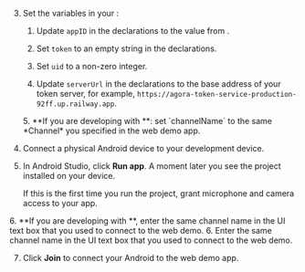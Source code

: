 <PlatformWrapper platform="android">

3. Set the variables in your <Vpl k="CLIENT" />:
    1. Update `appID` in the declarations to the value from <Vg k="CONSOLE" />.

    1. Set `token` to an empty string in the declarations.

    1. Set `uid` to a non-zero integer.

    1.  Update `serverUrl` in the declarations to the base address of your token server, for example, `https://agora-token-service-production-92ff.up.railway.app`.

    <ProductWrapper notAllowed="media-accelerator">
    5.  **If you are developing with <Vg k="UIK" />**: set `channelName` to the same *Channel* you specified in the web demo app.
    </ProductWrapper>

1.  Connect a physical Android device to your development device.

1.  In Android Studio, click **Run app**. A moment later you see the project installed on your device.

    If this is the first time you run the project, grant microphone and camera access to your app.

<ProductWrapper notAllowed="media-accelerator">
6.  **If you are developing with <Vpd k="SDK" />**, enter the same channel name in the UI text box that you used to connect to the <Vg k="COMPANY" /> web demo.
</ProductWrapper>

<ProductWrapper product="media-accelerator">
6.  Enter the same channel name in the UI text box that you used to connect to the <Vg k="COMPANY" /> web demo.
</ProductWrapper>

7.  Click **Join** to connect your Android <Vpl k="CLIENT" /> to the web demo app.

</PlatformWrapper>
